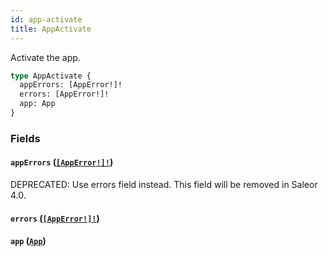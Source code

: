 ```yaml
---
id: app-activate
title: AppActivate
---
```


Activate the app.

```graphql
type AppActivate {
  appErrors: [AppError!]!
  errors: [AppError!]!
  app: App
}
```

### Fields

#### `appErrors` ([`[AppError!]!`](../../../developer/api-reference/objects/app-error))

<span class="badge badge--warning">DEPRECATED: Use errors field instead. This field will be removed in Saleor 4.0.</span>

#### `errors` ([`[AppError!]!`](../../../developer/api-reference/objects/app-error))

#### `app` ([`App`](../../../developer/api-reference/objects/app))
